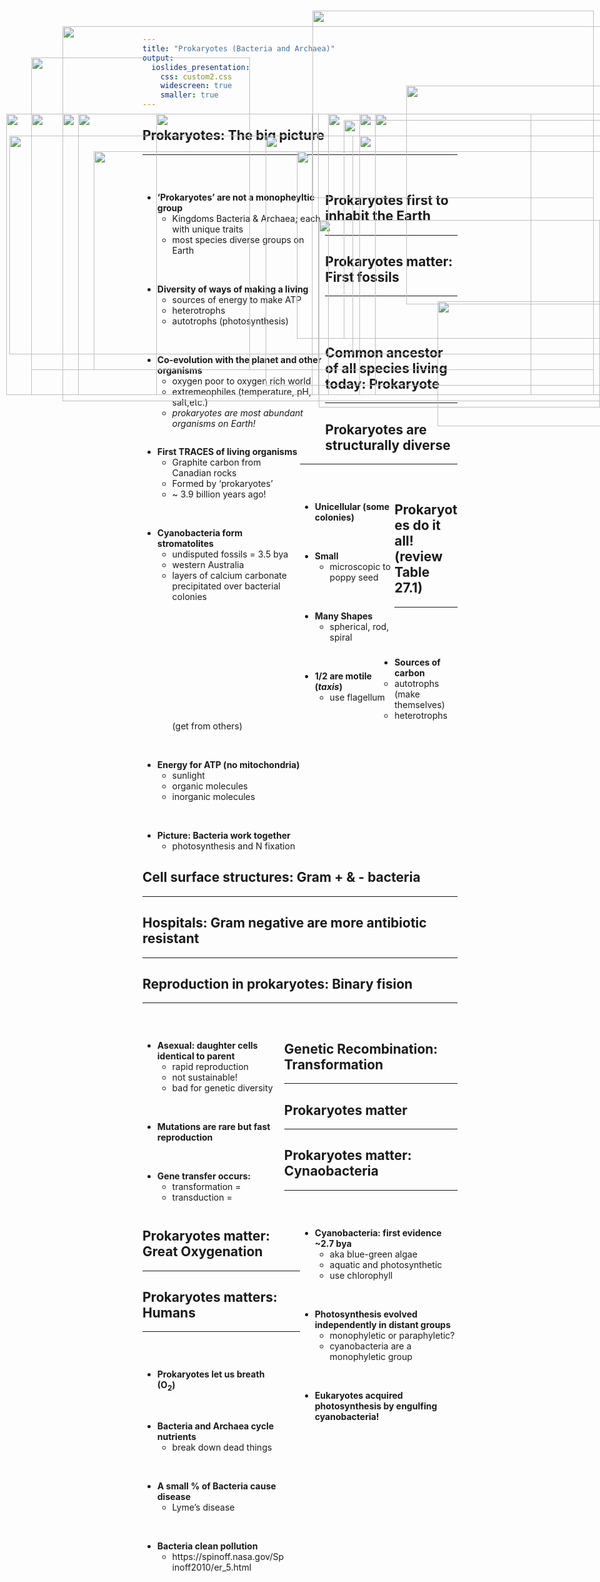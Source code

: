 ```yaml
---
title: "Prokaryotes (Bacteria and Archaea)"
output: 
  ioslides_presentation:
    css: custom2.css
    widescreen: true
    smaller: true
---
```


## Prokaryotes: The big picture
<hr>
<br/>

<div style="float: left; width: 58%;">

* **'Prokaryotes' are not a monopheyltic group**
    + Kingdoms Bacteria & Archaea; each with unique traits
    + most species diverse groups on Earth

<br/>

* **Diversity of ways of making a living**
    + sources of energy to make ATP
    + heterotrophs
    + autotrophs (photosynthesis)

<br/>

* **Co-evolution with the planet and other organisms**
    + oxygen poor to oxygen rich world
    + extremeophiles (temperature, pH, salt,etc.)
    + *prokaryotes are most abundant organisms on Earth!*
</div>

<IMG STYLE="position:absolute; TOP:145px; LEFT:650px; WIDTH:450px; HEIGHT:350px" SRC="images/diversitywit.png">

<IMG STYLE="position:absolute; TOP:490px; LEFT:700px; WIDTH:300px; HEIGHT:200px" SRC="images/yellowstone.jpg">

##

<IMG STYLE="position:absolute; TOP:100px; LEFT:50px; WIDTH:350px; HEIGHT:500px" SRC="images/geyser.jpg">

<IMG STYLE="position:absolute; TOP:25px; LEFT:500px; WIDTH:450px; HEIGHT:300px" SRC="images/acid.jpg">

<IMG STYLE="position:absolute; TOP:360px; LEFT:510px; WIDTH:450px; HEIGHT:300px" SRC="images/vent.jpg">

## Prokaryotes first to inhabit the Earth
<hr>

<IMG STYLE="position:absolute; TOP:190px; LEFT:100px; WIDTH:900px; HEIGHT:450px" SRC="images/oldlife.png">

## Prokaryotes matter: First fossils
<hr>
<br/>
<br/>

<div style="float: left; width: 50%;">

* **First TRACES of living organisms**
    + Graphite carbon from Canadian rocks
    + Formed by ‘prokaryotes’
    + ~ 3.9 billion years ago! 

<br/>

* **Cyanobacteria form stromatolites**
    + undisputed fossils = 3.5 bya
    + western Australia
    + layers of calcium carbonate precipitated over bacterial colonies

</div>

<IMG STYLE="position:absolute; TOP:190px; LEFT:575px; WIDTH:375px; HEIGHT:450px" SRC="images/matfossils.png">

## Common ancestor of all species living today: Prokaryote
<hr>

<IMG STYLE="position:absolute; TOP:190px; LEFT:50px; WIDTH:450px; HEIGHT:450px" SRC="images/simple_phyl.jpg">

<IMG STYLE="position:absolute; TOP:190px; LEFT:600px; WIDTH:350px; HEIGHT:450px" SRC="images/oldfossil.gif">

## Prokaryotes are structurally diverse
<hr>
<br/>

<div style="float: left; width: 30%;">

* **Unicellular (some colonies)**

<br/>

* **Small**
    + microscopic to poppy seed

<br/>

* **Many Shapes**
    + spherical, rod, spiral

<br/>

* **1/2 are motile (*taxis*)**
    + use flagellum
</div>

<IMG STYLE="position:absolute; TOP:225px; LEFT:425px; WIDTH:600px; HEIGHT:400px" SRC="images/shapesize.jpg">

##

<IMG STYLE="position:absolute; TOP:50px; LEFT:100px; WIDTH:900px; HEIGHT:600px" SRC="images/differ.png">

<!-- ## Prokaryotic vs Eukaryotic cells -->
<!-- <hr> -->

<!-- <IMG STYLE="position:absolute; TOP:250px; LEFT:250px; WIDTH:600px; HEIGHT:350px" SRC="images/shareproeu.jpg"> -->

## Prokaryotes do it all! (review Table 27.1)
<hr>
<br/>
<br/>
<br/>


* **Sources of carbon**
    + autotrophs (make themselves)
    + heterotrophs (get from others)

<br/>

* **Energy for ATP (no mitochondria)**
    + sunlight
    + organic molecules
    + inorganic molecules
    
<br/>

* **Picture: Bacteria work together**
    + photosynthesis and N fixation

<IMG STYLE="position:absolute; TOP:250px; LEFT:475px; WIDTH:600px; HEIGHT:300px" SRC="images/photonitro.jpg">

## Cell surface structures: Gram + & - bacteria
<hr>

<IMG STYLE="position:absolute; TOP:250px; LEFT:150px; WIDTH:800px; HEIGHT:350px" SRC="images/gram2.jpg">

## Hospitals: Gram negative are more antibiotic resistant
<hr>

<IMG STYLE="position:absolute; TOP:250px; LEFT:150px; WIDTH:800px; HEIGHT:350px" SRC="images/anti.png">


<!-- ## Evolution of traditional groups: -->
<!-- <hr> -->
<!-- <br/> -->

<!-- * **Gram positive bacteria are monophyletic** -->

<!-- <br/> -->

<!-- * **Cyanobacteria are monophyletic** -->

<!-- <br/> -->

<!-- * **Gram negative bacteria no longer considered monophyletic** -->

<!-- <IMG STYLE="position:absolute; TOP:190px; LEFT:785px; WIDTH:250px; HEIGHT:250px" SRC="images/cyano2.jpg"> -->

<!-- <IMG STYLE="position:absolute; TOP:425px; LEFT:300px; WIDTH:500px; HEIGHT:250px" SRC="images/gram.jpeg"> -->

## Reproduction in prokaryotes: Binary fision
<hr>
<br/>

<div style="float: left; width: 45%;">

* **Asexual: daughter cells identical to parent**
    + rapid reproduction
    + not sustainable!
    + bad for genetic diversity

<br/>

* **Mutations are rare but fast reproduction**

<br/>

* **Gene transfer occurs:**
    + transformation = 
    + transduction = 

</div>

<IMG STYLE="position:absolute; TOP:190px; LEFT:525px; WIDTH:550px; HEIGHT:450px" SRC="images/binary2.jpg">

## Genetic Recombination: Transformation
<hr>

<IMG STYLE="position:absolute; TOP:190px; LEFT:250px; WIDTH:600px; HEIGHT:450px" SRC="images/transformation.jpg">

<!-- <IMG STYLE="position:absolute; TOP:190px; LEFT:550px; WIDTH:600px; HEIGHT:450px" SRC="images/transduction.jpg"> -->

## Prokaryotes matter
<hr>

<IMG STYLE="position:absolute; TOP:225px; LEFT:15px; WIDTH:550px; HEIGHT:350px" SRC="images/archaenera.png">

<IMG STYLE="position:absolute; TOP:225px; LEFT:575px; WIDTH:500px; HEIGHT:350px" SRC="images/bif.jpg">

## Prokaryotes matter: Cynaobacteria
<hr>
<br/>

<div style="float: right; width: 50%;">

* **Cyanobacteria: first evidence ~2.7 bya**
    + aka blue-green algae
    + aquatic and photosynthetic
    + use chlorophyll

<br/>

* **Photosynthesis evolved independently in distant groups**
    + monophyletic or paraphyletic?
    + cyanobacteria are a monophyletic group

<br/>

* **Eukaryotes acquired photosynthesis by engulfing cyanobacteria!**

</div>
    
<IMG STYLE="position:absolute; TOP:190px; LEFT:10px; WIDTH:500px; HEIGHT:450px" SRC="images/cyanobacteria.png">

## Prokaryotes matter: Great Oxygenation
<hr>

<IMG STYLE="position:absolute; TOP:190px; LEFT:125px; WIDTH:850px; HEIGHT:450px" SRC="images/goe2.jpg">

## Prokaryotes matters: Humans
<hr>
<br/>

<div style="float: left; width: 45%;">

* **Prokaryotes let us breath (O~2~)**

<br/>

* **Bacteria and Archaea cycle nutrients**
    + break down dead things

<br/>

* **A small % of Bacteria cause disease**
    + Lyme's disease

<br/>

* **Bacteria clean pollution**
    + https://spinoff.nasa.gov/Spinoff2010/er_5.html

</div>

<IMG STYLE="position:absolute; TOP:200px; LEFT:550px; WIDTH:525px; HEIGHT:350px" SRC="images/oilspill.jpg">

<!-- ## 3 domain hypothesis: Linking Prokaryotes and Eukaryotes -->
<!-- <hr> -->

<!-- <IMG STYLE="position:absolute; TOP:225px; LEFT:175px; WIDTH:750px; HEIGHT:375px" SRC="images/3domain.gif"> -->

<!-- ## 2 domain hypothesis: Looking for LUCA -->
<!-- <hr> -->

<!-- <IMG STYLE="position:absolute; TOP:190px; LEFT:50px; WIDTH:375px; HEIGHT:450px" SRC="images/2domain.jpg"> -->

<!-- <IMG STYLE="position:absolute; TOP:225px; LEFT:525px; WIDTH:550px; HEIGHT:400px" SRC="images/luca.jpg"> -->